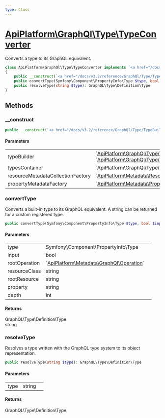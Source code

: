 ```yaml
---
type: Class
---
```


# [ApiPlatform\GraphQl\Type\TypeConverter](/docs/v3.2/reference/GraphQl/Type/TypeConverter)

Converts a type to its GraphQL equivalent.


```php
class ApiPlatform\GraphQl\Type\TypeConverter implements `<a href="/docs/v3.2/reference/GraphQl/Type/TypeConverterInterface">ApiPlatform\GraphQl\Type\TypeConverterInterface</a>`
{
    public __construct(`<a href="/docs/v3.2/reference/GraphQl/Type/TypeBuilderEnumInterface">ApiPlatform\GraphQl\Type\TypeBuilderEnumInterface</a>`|`<a href="/docs/v3.2/reference/GraphQl/Type/TypeBuilderInterface">ApiPlatform\GraphQl\Type\TypeBuilderInterface</a>` $typeBuilder, `<a href="/docs/v3.2/reference/GraphQl/Type/TypesContainerInterface">ApiPlatform\GraphQl\Type\TypesContainerInterface</a>` $typesContainer, `<a href="/docs/v3.2/reference/Metadata/Resource/Factory/ResourceMetadataCollectionFactoryInterface">ApiPlatform\Metadata\Resource\Factory\ResourceMetadataCollectionFactoryInterface</a>` $resourceMetadataCollectionFactory, `<a href="/docs/v3.2/reference/Metadata/Property/Factory/PropertyMetadataFactoryInterface">ApiPlatform\Metadata\Property\Factory\PropertyMetadataFactoryInterface</a>` $propertyMetadataFactory)
    public convertType(Symfony\Component\PropertyInfo\Type $type, bool $input, `<a href="/docs/v3.2/reference/Metadata/GraphQl/Operation">ApiPlatform\Metadata\GraphQl\Operation</a>` $rootOperation, string $resourceClass, string $rootResource, null|string $property, int $depth): GraphQL\Type\Definition\Type|string
    public resolveType(string $type): GraphQL\Type\Definition\Type
}
```
## Methods

### __construct



```php
public __construct(`<a href="/docs/v3.2/reference/GraphQl/Type/TypeBuilderEnumInterface">ApiPlatform\GraphQl\Type\TypeBuilderEnumInterface</a>`|`<a href="/docs/v3.2/reference/GraphQl/Type/TypeBuilderInterface">ApiPlatform\GraphQl\Type\TypeBuilderInterface</a>` $typeBuilder, `<a href="/docs/v3.2/reference/GraphQl/Type/TypesContainerInterface">ApiPlatform\GraphQl\Type\TypesContainerInterface</a>` $typesContainer, `<a href="/docs/v3.2/reference/Metadata/Resource/Factory/ResourceMetadataCollectionFactoryInterface">ApiPlatform\Metadata\Resource\Factory\ResourceMetadataCollectionFactoryInterface</a>` $resourceMetadataCollectionFactory, `<a href="/docs/v3.2/reference/Metadata/Property/Factory/PropertyMetadataFactoryInterface">ApiPlatform\Metadata\Property\Factory\PropertyMetadataFactoryInterface</a>` $propertyMetadataFactory)
```

#### Parameters

<table><tbody>
<tr><td>typeBuilder</td><td>`<a href="/docs/v3.2/reference/GraphQl/Type/TypeBuilderEnumInterface">ApiPlatform\GraphQl\Type\TypeBuilderEnumInterface</a>`<br />`<a href="/docs/v3.2/reference/GraphQl/Type/TypeBuilderInterface">ApiPlatform\GraphQl\Type\TypeBuilderInterface</a>`</td><td></td></tr><tr><td>typesContainer</td><td>`<a href="/docs/v3.2/reference/GraphQl/Type/TypesContainerInterface">ApiPlatform\GraphQl\Type\TypesContainerInterface</a>`</td><td></td></tr><tr><td>resourceMetadataCollectionFactory</td><td>`<a href="/docs/v3.2/reference/Metadata/Resource/Factory/ResourceMetadataCollectionFactoryInterface">ApiPlatform\Metadata\Resource\Factory\ResourceMetadataCollectionFactoryInterface</a>`</td><td></td></tr><tr><td>propertyMetadataFactory</td><td>`<a href="/docs/v3.2/reference/Metadata/Property/Factory/PropertyMetadataFactoryInterface">ApiPlatform\Metadata\Property\Factory\PropertyMetadataFactoryInterface</a>`</td><td></td></tr>
</tbody>
</table>

### convertType

Converts a built-in type to its GraphQL equivalent.
A string can be returned for a custom registered type.

```php
public convertType(Symfony\Component\PropertyInfo\Type $type, bool $input, `<a href="/docs/v3.2/reference/Metadata/GraphQl/Operation">ApiPlatform\Metadata\GraphQl\Operation</a>` $rootOperation, string $resourceClass, string $rootResource, null|string $property, int $depth): GraphQL\Type\Definition\Type|string
```

#### Parameters

<table><tbody>
<tr><td>type</td><td>Symfony\Component\PropertyInfo\Type</td><td></td></tr><tr><td>input</td><td>bool</td><td></td></tr><tr><td>rootOperation</td><td>`<a href="/docs/v3.2/reference/Metadata/GraphQl/Operation">ApiPlatform\Metadata\GraphQl\Operation</a>`</td><td></td></tr><tr><td>resourceClass</td><td>string</td><td></td></tr><tr><td>rootResource</td><td>string</td><td></td></tr><tr><td>property</td><td>string</td><td></td></tr><tr><td>depth</td><td>int</td><td></td></tr>
</tbody>
</table>

#### Returns

GraphQL\Type\Definition\Type<br />string

### resolveType

Resolves a type written with the GraphQL type system to its object representation.

```php
public resolveType(string $type): GraphQL\Type\Definition\Type
```

#### Parameters

<table><tbody>
<tr><td>type</td><td>string</td><td></td></tr>
</tbody>
</table>

#### Returns

GraphQL\Type\Definition\Type
